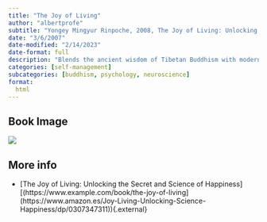 ```yaml
---
title: "The Joy of Living"
author: "albertprofe"
subtitle: "Yongey Mingyur Rinpoche, 2008, The Joy of Living: Unlocking the Secret and Science of Happiness"
date: "3/6/2007"
date-modified: "2/14/2023"
date-format: full
description: "Blends the ancient wisdom of Tibetan Buddhism with modern scientific insights, offering guidance on finding lasting happiness and peace."
categories: [self-management]
subcategories: [buddhism, psychology, neuroscience]
format:
  html
---
```


## Book Image

![](/books/TheJoyofLiving.jpeg)

## More info

- [The Joy of Living: Unlocking the Secret and Science of Happiness][(https://www.example.com/book/the-joy-of-living](https://www.amazon.es/Joy-Living-Unlocking-Science-Happiness/dp/0307347311)){.external}
